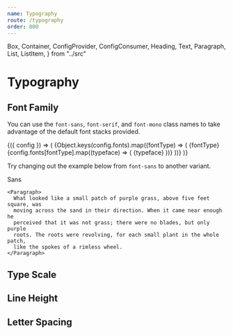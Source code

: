 ```yaml
---
name: Typography
route: /typography
order: 800
---
```


  Box,
  Container,
  ConfigProvider,
  ConfigConsumer,
  Heading,
  Text,
  Paragraph,
  List,
  ListItem,
} from "../src"

# Typography

## Font Family

You can use the `font-sans`, `font-serif`, and `font-mono` class names to take advantage of the default font stacks provided.

<ConfigConsumer>
  {({ config }) => (
    <Box className="flex justify-between mb-4">
      {Object.keys(config.fonts).map((fontType) => (
        <Container className="rounded shadow overflow-hidden flex-grow mr-4">
          <Heading
            className="px-4 py-1 capitalize shadow bg-grey-200 text-lg"
            is="h4"
          >
            {fontType}
          </Heading>
          <List className="list-reset flex flex-wrap p-4">
            {config.fonts[fontType].map((typeface) => (
              <ListItem className="px-2 py mr-2 mb-2 text-sm rounded bg-grey-300">
                {typeface}
              </ListItem>
            ))}
          </List>
        </Container>
      ))}
    </Box>
  )}
</ConfigConsumer>

Try changing out the example below from `font-sans` to another variant.

<Playground>
  <Box className="font-sans rounded-lg shadow-lg p-8 text-yellow-700 bg-yellow-100">
    <Heading is="h2">Sans</Heading>

    <Paragraph>
      What looked like a small patch of purple grass, above five feet square, was
      moving across the sand in their direction. When it came near enough he
      perceived that it was not grass; there were no blades, but only purple
      roots. The roots were revolving, for each small plant in the whole patch,
      like the spokes of a rimless wheel.
    </Paragraph>

  </Box>
</Playground>

## Type Scale

## Line Height

## Letter Spacing
